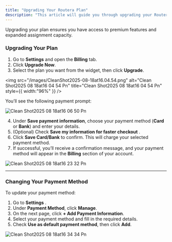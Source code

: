 ```yaml
---
title: "Upgrading Your Routera Plan"
description: "This article will guide you through upgrading your Routera plan and setting up a payment method."
---
```


Upgrading your plan ensures you have access to premium features and expanded assignment capacity.

### Upgrading Your Plan

1. Go to **Settings** <Icon icon="gear" /> and open the **Billing** tab.
2. Click **Upgrade Now**.
3. Select the plan you want from the widget, then click **Upgrade**.

<img
  src="/images/CleanShot2025-08-18at16.04.54.png"
  alt="Clean Shot2025 08 18at16 04 54 Pn"
  title="Clean Shot2025 08 18at16 04 54 Pn"
  style={{ width:"96%" }}
/>

You’ll see the following payment prompt:

![Clean Shot2025 08 18at16 06 50 Pn](/images/CleanShot2025-08-18at16.06.50.png)

4. Under **Save payment information**, choose your payment method (**Card** or **Bank**) and enter your details.
5. (Optional) Check **Save my information for faster checkout** <Icon icon="check" />.
6. Click **Save Card/Bank** to confirm. This will charge your selected payment method.
7. If successful, you’ll receive a confirmation message, and your payment method will appear in the **Billing** section of your account.

![Clean Shot2025 08 18at16 23 32 Pn](/images/CleanShot2025-08-18at16.23.32.png)

---

### Changing Your Payment Method

To update your payment method:

1. Go to **Settings** <Icon icon="gear" />.
2. Under **Payment Method**, click **Manage**.
3. On the next page, click **\+ Add Payment Information**.
4. Select your payment method and fill in the required details.
5. Check <Icon icon="check" /> **Use as default payment method**, then click **Add**.

![Clean Shot2025 08 18at16 34 34 Pn](/images/CleanShot2025-08-18at16.34.34.png)